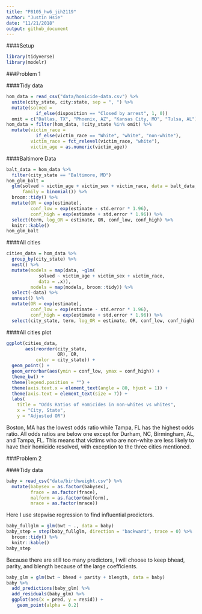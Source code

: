 ```yaml
---
title: "P8105_hw6_jih2119"
author: "Justin Hsie"
date: "11/21/2018"
output: github_document
---
```


####Setup

```r
library(tidyverse)
library(modelr)
```

###Problem 1

####Tidy data

```r
hom_data = read_csv("data/homicide-data.csv") %>% 
  unite(city_state, city:state, sep = ", ") %>% 
  mutate(solved = 
           if_else(disposition == "Closed by arrest", 1, 0)) 
  omit = c("Dallas, TX", "Phoenix, AZ", "Kansas City, MO", "Tulsa, AL")
hom_data = filter(hom_data, !city_state %in% omit) %>% 
  mutate(victim_race = 
           if_else(victim_race == "White", "white", "non-white"),
         victim_race = fct_relevel(victim_race, "white"), 
         victim_age = as.numeric(victim_age))
```

####Baltimore Data

```r
balt_data = hom_data %>% 
  filter(city_state == "Baltimore, MD")
hom_glm_balt = 
  glm(solved ~ victim_age + victim_sex + victim_race, data = balt_data,
      family = binomial()) %>%
  broom::tidy() %>% 
  mutate(OR = exp(estimate),
         conf_low = exp(estimate - std.error * 1.96),
         conf_high = exp(estimate + std.error * 1.96)) %>% 
  select(term, log_OR = estimate, OR, conf_low, conf_high) %>% 
  knitr::kable()
hom_glm_balt
```

####All cities

```r
cities_data = hom_data %>% 
  group_by(city_state) %>% 
  nest() %>% 
  mutate(models = map(data, ~glm(
            solved ~ victim_age + victim_sex + victim_race, 
            data = .x)),
         models = map(models, broom::tidy)) %>% 
  select(-data) %>% 
  unnest() %>% 
  mutate(OR = exp(estimate),
         conf_low = exp(estimate - std.error * 1.96),
         conf_high = exp(estimate + std.error * 1.96)) %>% 
  select(city_state, term, log_OR = estimate, OR, conf_low, conf_high) %>%   filter(term == "victim_racenon-white")
```

####All cities plot

```r
ggplot(cities_data, 
       aes(reorder(city_state, 
                   OR), OR, 
           color = city_state)) + 
  geom_point() +
  geom_errorbar(aes(ymin = conf_low, ymax = conf_high)) +
  theme_bw() +
  theme(legend.position = "") +
  theme(axis.text.x = element_text(angle = 80, hjust = 1)) +
  theme(axis.text = element_text(size = 7)) +
  labs(
    title = "Odds Ratios of Homicides in non-whites vs whites",
    x = "City, State",
    y = "Adjusted OR")
```

Boston, MA has the lowest odds ratio while Tampa, FL has the highest odds ratio. All odds ratios are below one except for Durham, NC, Birmingham, AL, and Tampa, FL. This means that victims who are non-white are less likely to have their homicide resolved, with exception to the three cities mentioned. 

###Problem 2

####Tidy data

```r
baby = read_csv("data/birthweight.csv") %>% 
  mutate(babysex = as.factor(babysex),
         frace = as.factor(frace),
         malform = as.factor(malform),
         mrace = as.factor(mrace))
```

Here I use stepwise regression to find influential predictors.

```r
baby_fullglm = glm(bwt ~ ., data = baby)
baby_step = step(baby_fullglm, direction = "backward", trace = 0) %>% 
  broom::tidy() %>% 
  knitr::kable()
baby_step
```

Because there are still too many predictors, I will choose to keep bhead, parity, and blength because of the large coefficients. 

```r
baby_glm = glm(bwt ~ bhead + parity + blength, data = baby)
baby %>% 
  add_predictions(baby_glm) %>% 
  add_residuals(baby_glm) %>% 
  ggplot(aes(x = pred, y = resid)) +
    geom_point(alpha = 0.2)
```

